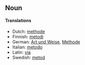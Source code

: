 ==Noun==

====Translations====
*Dutch: [[methode]]
*Finnish: [[metodi]]
*German: [[Art und Weise]], [[Methode]]
*Italian: [[metodo]]
*Latin: [[via]]
*Swedish: [[metod]]